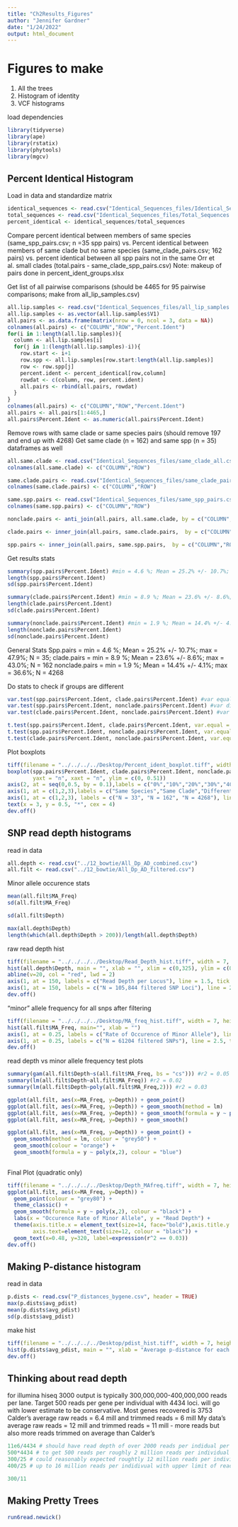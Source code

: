 ```yaml
---
title: "Ch2Results_Figures"
author: "Jennifer Gardner"
date: "1/24/2022"
output: html_document
---
```

# Figures to make
  1. All the trees
  2. Histogram of identity
  3. VCF histograms


load dependencies
```r
library(tidyverse)
library(ape)
library(rstatix)
library(phytools)
library(mgcv)
```


## Percent Identical Histogram
Load in data and standardize matrix
```r
identical_sequences <- read.csv("Identical_Sequences_files/Identical_Sequences.csv", row.names = 1)
total_sequences <- read.csv("Identical_Sequences_files/Total_Sequences.csv", row.names = 1)
percent_identical <- identical_sequences/total_sequences
```

Compare percent identical between members of same species (same_spp_pairs.csv; n =35 spp pairs) vs.
Percent identical between members of same clade but no same species (same_clade_pairs.csv; 162 pairs) vs.
percent identical between all spp pairs not in the same Orr et al. small clades (total.pairs - same_clade_spp_pairs.csv)
  Note: makeup of pairs done in percent_ident_groups.xlsx
  
Get list of all pairwise comparisons (should be 4465 for 95 pairwise comparisons; make from all_lip_samples.csv)
```r
all.lip.samples <- read.csv("Identical_Sequences_files/all_lip_samples.csv", header = FALSE)
all.lip.samples <- as.vector(all.lip.samples$V1)
all.pairs <- as.data.frame(matrix(nrow = 0, ncol = 3, data = NA))
colnames(all.pairs) <- c("COLUMN","ROW","Percent.Ident")
for(i in 1:length(all.lip.samples)){
  column <- all.lip.samples[i]
  for(j in 1:(length(all.lip.samples)-i)){
    row.start <- i+1
    row.spp <- all.lip.samples[row.start:length(all.lip.samples)]
    row <- row.spp[j]
    percent.ident <- percent_identical[row,column]
    rowdat <- c(column, row, percent.ident)
    all.pairs <- rbind(all.pairs, rowdat)
  }
}
colnames(all.pairs) <- c("COLUMN","ROW","Percent.Ident")
all.pairs <- all.pairs[1:4465,]
all.pairs$Percent.Ident <- as.numeric(all.pairs$Percent.Ident)
```

Remove rows with same clade or same species pairs (should remove 197 and end up with 4268)
Get same clade (n = 162) and same spp (n = 35) dataframes as well
```r
all.same.clade <- read.csv("Identical_Sequences_files/same_clade_all.csv", header = FALSE)
colnames(all.same.clade) <- c("COLUMN","ROW")

same.clade.pairs <- read.csv("Identical_Sequences_files/same_clade_pairs.csv", header = FALSE)
colnames(same.clade.pairs) <- c("COLUMN","ROW")

same.spp.pairs <- read.csv("Identical_Sequences_files/same_spp_pairs.csv", header = FALSE)
colnames(same.spp.pairs) <- c("COLUMN","ROW")

nonclade.pairs <- anti_join(all.pairs, all.same.clade, by = c("COLUMN","ROW"))

clade.pairs <- inner_join(all.pairs, same.clade.pairs,  by = c("COLUMN","ROW"))

spp.pairs <- inner_join(all.pairs, same.spp.pairs,  by = c("COLUMN","ROW"))
```

Get results stats
```r
summary(spp.pairs$Percent.Ident) #min = 4.6 %; Mean = 25.2% +/- 10.7%; max = 47.9%; N = 35;
length(spp.pairs$Percent.Ident)
sd(spp.pairs$Percent.Ident)

summary(clade.pairs$Percent.Ident) #min = 8.9 %; Mean = 23.6% +/- 8.6%; max = 43.0%; N = 162;
length(clade.pairs$Percent.Ident)
sd(clade.pairs$Percent.Ident)

summary(nonclade.pairs$Percent.Ident) #min = 1.9 %; Mean = 14.4% +/- 4.1%; max = 36.6%; N = 4268;
length(nonclade.pairs$Percent.Ident)
sd(nonclade.pairs$Percent.Ident)

```

General Stats
Spp.pairs = min = 4.6 %; Mean = 25.2% +/- 10.7%; max = 47.9%; N = 35;
clade.pairs = min = 8.9 %; Mean = 23.6% +/- 8.6%; max = 43.0%; N = 162
nonclade.pairs = min = 1.9 %; Mean = 14.4% +/- 4.1%; max = 36.6%; N = 4268


Do stats to check if groups are different
```r
var.test(spp.pairs$Percent.Ident, clade.pairs$Percent.Ident) #var equal
var.test(spp.pairs$Percent.Ident, nonclade.pairs$Percent.Ident) #var diff
var.test(clade.pairs$Percent.Ident, nonclade.pairs$Percent.Ident) #var diff
```

```r
t.test(spp.pairs$Percent.Ident, clade.pairs$Percent.Ident, var.equal = TRUE)
t.test(spp.pairs$Percent.Ident, nonclade.pairs$Percent.Ident, var.equal = FALSE, alternative = "greater") #var diff
t.test(clade.pairs$Percent.Ident, nonclade.pairs$Percent.Ident, var.equal = FALSE, alternative = "greater") #var diff
```


Plot boxplots
```r
tiff(filename = "../../../../Desktop/Percent_ident_boxplot.tiff", width = 7, height = 5, units = "in", res = 300)
boxplot(spp.pairs$Percent.Ident, clade.pairs$Percent.Ident, nonclade.pairs$Percent.Ident, ylab = "Percent of Idenitcal Sequences",
        yaxt = "n", xaxt = "n", ylim = c(0, 0.51))
axis(2, at = seq(0,0.5, by = 0.1),labels = c("0%","10%","20%","30%","40%","50%"))
axis(1, at = c(1,2,3),labels = c("Same Species","Same Clade","Different Clades"))
axis(1, at = c(1,2,3), labels = c("N = 33", "N = 162", "N = 4268"), line = 1 , tick = FALSE)
text(x = 3, y = 0.5, "*", cex = 4)
dev.off()
```

## SNP read depth histograms

read in data
```r
all.depth <- read.csv("../12_bowtie/All_Dp_AD_combined.csv")
all.filt <- read.csv("../12_bowtie/All_Dp_AD_filtered.csv")
```

Minor allele occurence stats
```r
mean(all.filt$MA_Freq)
sd(all.filt$MA_Freq)

sd(all.filt$Depth)

max(all.depth$Depth)
length(which(all.depth$Depth > 200))/length(all.depth$Depth)
```


raw read depth hist
```r
tiff(filename = "../../../../Desktop/Read_Depth_hist.tiff", width = 7, height = 5, units = "in", res = 300)
hist(all.depth$Depth, main = "", xlab = "", xlim = c(0,325), ylim = c(0,50000))
abline(v=20, col = "red", lwd = 2)
axis(1, at = 150, labels = c("Read Depth per Locus"), line = 1.5, tick = FALSE)
axis(1, at = 150, labels = c("N = 105,844 filtered SNP Loci"), line = 2.5, tick = FALSE)
dev.off()
```

"minor" allele frequency for all snps after filtering
```r
tiff(filename = "../../../../Desktop/MA_freq_hist.tiff", width = 7, height = 5, units = "in", res = 300)
hist(all.filt$MA_Freq, main="", xlab = "")
axis(1, at = 0.25, labels = c("Rate of Occurence of Minor Allele"), line = 1.5, tick = FALSE)
axis(1, at = 0.25, labels = c("N = 61204 filtered SNPs"), line = 2.5, tick = FALSE)
dev.off()
```

read depth vs minor allele frequency test plots
```r
summary(gam(all.filt$Depth~s(all.filt$MA_Freq, bs = "cs"))) #r2 = 0.05
summary(lm(all.filt$Depth~all.filt$MA_Freq)) #r2 = 0.02
summary(lm(all.filt$Depth~poly(all.filt$MA_Freq,2))) #r2 = 0.03

ggplot(all.filt, aes(x=MA_Freq, y=Depth)) + geom_point()
ggplot(all.filt, aes(x=MA_Freq, y=Depth)) + geom_smooth(method = lm)
ggplot(all.filt, aes(x=MA_Freq, y=Depth)) + geom_smooth(formula = y ~ poly(x,2))
ggplot(all.filt, aes(x=MA_Freq, y=Depth)) + geom_smooth()

ggplot(all.filt, aes(x=MA_Freq, y=Depth)) + geom_point() +
  geom_smooth(method = lm, colour = "grey50") + 
  geom_smooth(colour = "orange") +
  geom_smooth(formula = y ~ poly(x,2), colour = "blue") 
  
```

Final Plot (quadratic only)
```r
tiff(filename = "../../../../Desktop/Depth_MAfreq.tiff", width = 7, height = 5, units = "in", res = 300)
ggplot(all.filt, aes(x=MA_Freq, y=Depth)) + 
  geom_point(colour = "grey80") + 
  theme_classic() +
  geom_smooth(formula = y ~ poly(x,2), colour = "black") + 
  labs(x = "Occurence Rate of Minor Allele", y = "Read Depth") +
  theme(axis.title.x = element_text(size=14, face="bold"),axis.title.y = element_text(size=14, face="bold"),
        axis.text=element_text(size=12, colour = "black")) +
  geom_text(x=0.48, y=320, label=expression(r^2 == 0.03))
dev.off()
```


## Making P-distance histogram
read in data
```r
p.dists <- read.csv("P_distances_bygene.csv", header = TRUE)
max(p.dists$avg_pdist)
mean(p.dists$avg_pdist)
sd(p.dists$avg_pdist)
```

make hist
```r
tiff(filename = "../../../../Desktop/pdist_hist.tiff", width = 7, height = 5, units = "in", res = 300)
hist(p.dists$avg_pdist, main = "", xlab = "Average p-distance for each of 2917 exons", xlim = c(0,0.2), ylim = c(0,900))
dev.off()
```

## Thinking about read depth
for illumina hiseq 3000 output is typically 300,000,000-400,000,000 reads per lane. Target 500 reads per gene per individual with 4434 loci. will go with lower estimate to be conservative.
Most genes recovered is 3753
Calder's average raw reads = 6.4 mill and trimmed reads = 6 mill
My data's average raw reads = 12 mill and trimmed reads = 11 mill - more reads but also more reads trimmed on average than Calder's

```r
11e6/4434 # should have read depth of over 2000 reads per indidual per locus -> so clearly a large proportion of reads are not mapping to genes (expected)
500*4434 # to get 500 reads per roughly 2 million reads per individual (reasonable goal)
300/25 # could reasonably expected roughtly 12 million reads per individual if only 25 in poopl
400/25 # up to 16 million reads per indidivual with upper limit of reads per lane from hiseq 3000.

300/11

```



## Making Pretty Trees

```r
run6read.newick()
```

